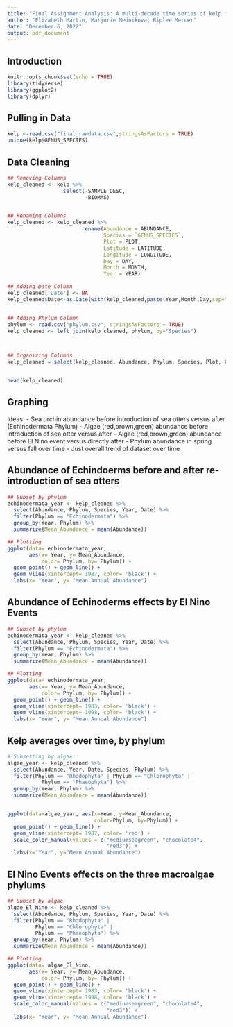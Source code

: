 ---
title: "Final Assignment Analysis: A multi-decade time series of kelp forest community structure at San Nicolas Islands, California"
author: "Elizabeth Martin, Marjorie Mednikova, Riplee Mercer"
date: "December 6, 2022"
output: pdf_document
---

## Introduction



```{r setup, include=FALSE}
knitr::opts_chunk$set(echo = TRUE)
library(tidyverse)
library(ggplot2)
library(dplyr)
```


## Pulling in Data

```{r data}
kelp <-read.csv("final_rawdata.csv",stringsAsFactors = TRUE)
unique(kelp$GENUS_SPECIES)
```


## Data Cleaning

```{r data cleaning}

## Removing Columns
kelp_cleaned <- kelp %>% 
                  select(-SAMPLE_DESC,
                         -BIOMAS)


## Renaming Columns
kelp_cleaned <- kelp_cleaned %>% 
                        rename(Abundance = ABUNDANCE, 
                               Species = `GENUS_SPECIES`,
                               Plot = PLOT,
                               Latitude = LATITUDE,
                               Longitude = LONGITUDE,
                               Day = DAY, 
                               Month = MONTH,
                               Year = YEAR) 

## Adding Date Column
kelp_cleaned['Date'] <- NA
kelp_cleaned$Date<-as.Date(with(kelp_cleaned,paste(Year,Month,Day,sep="-")),"%Y-%m-%d")


## Adding Phylum Column
phylum <- read.csv("phylum.csv", stringsAsFactors = TRUE)
kelp_cleaned <- left_join(kelp_cleaned, phylum, by="Species")



## Organizing Columns
kelp_cleaned = select(kelp_cleaned, Abundance, Phylum, Species, Plot, Latitude, Longitude, Date, Year, Month, Day)


head(kelp_cleaned)
```


## Graphing
Ideas: 
  - Sea urchin abundance before introduction of sea otters versus after             (Echinodermata Phylum)
  - Algae (red,brown,green) abundance before introduction of sea otter versus       after
  - Algae (red,brown,green) abundance before El Nino event versus directly after
  - Phylum abundance in spring versus fall over time
  - Just overall trend of dataset over time 

## Abundance of Echindoerms before and after re-introduction of sea otters
```{r Echinodermata before vs after sea otters}
## Subset by phylum
echinodermata_year <- kelp_cleaned %>% 
  select(Abundance, Phylum, Species, Year, Date) %>% 
  filter(Phylum == "Echinodermata") %>% 
  group_by(Year, Phylum) %>% 
  summarize(Mean_Abundance = mean(Abundance))

## Plotting
ggplot(data= echinodermata_year,
       aes(x= Year, y= Mean_Abundance,
           color= Phylum, by= Phylum)) +
  geom_point() + geom_line() +
  geom_vline(xintercept= 1987, color= 'black') + 
  labs(x= "Year", y= "Mean Annual Abundance")
```

## Abundance of Echinoderms effects by El Nino Events
```{r Echinodermata affected EL Nino}
## Subset by phylum
echinodermata_year <- kelp_cleaned %>% 
  select(Abundance, Phylum, Species, Year, Date) %>% 
  filter(Phylum == "Echinodermata") %>% 
  group_by(Year, Phylum) %>% 
  summarize(Mean_Abundance = mean(Abundance))

## Plotting
ggplot(data= echinodermata_year,
       aes(x= Year, y= Mean_Abundance,
           color= Phylum, by= Phylum)) +
  geom_point() + geom_line() +
  geom_vline(xintercept= 1983, color= 'black') + 
  geom_vline(xintercept= 1998, color= 'black') +
  labs(x= "Year", y= "Mean Annual Abundance")
```

## Kelp averages over time, by phylum #

```{r plot 3}
# Subsetting by algae: 
algae_year <- kelp_cleaned %>%
  select(Abundance, Year, Date, Species, Phylum) %>% 
  filter(Phylum == "Rhodophyta" | Phylum == "Chlorophyta" |
           Phylum == "Phaeophyta") %>% 
  group_by(Year, Phylum) %>%
  summarize(Mean_Abundance = mean(Abundance))


ggplot(data=algae_year, aes(x=Year, y=Mean_Abundance, 
                            color=Phylum, by=Phylum)) + 
  geom_point() + geom_line() +
  geom_vline(xintercept= 1987, color= 'red') + 
  scale_color_manual(values = c("mediumseagreen", "chocolate4", 
                                "red3")) +
  labs(x="Year", y="Mean Annual Abundance")
```

## El Nino Events effects on the three macroalgae phylums
```{r El Nino}
## Subset by algae
algae_El_Nino <- kelp_cleaned %>% 
  select(Abundance, Phylum, Species, Year, Date) %>% 
  filter(Phylum == "Rhodophyta" | 
         Phylum == "Chlorophyta" |
         Phylum == "Phaeophyta") %>% 
  group_by(Year, Phylum) %>% 
  summarize(Mean_Abundance = mean(Abundance))

## Plotting
ggplot(data= algae_El_Nino,
       aes(x= Year, y= Mean_Abundance,
           color= Phylum, by= Phylum)) +
  geom_point() + geom_line() +
  geom_vline(xintercept= 1983, color= 'black') + 
  geom_vline(xintercept= 1998, color= 'black') +
  scale_color_manual(values = c("mediumseagreen", "chocolate4", 
                                "red3")) +
  labs(x= "Year", y= "Mean Annual Abundance")
```

